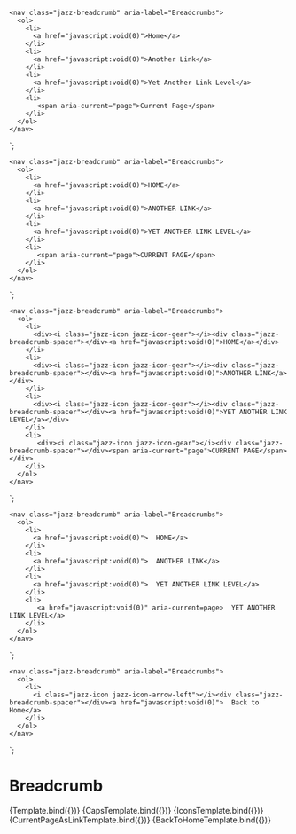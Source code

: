 
<Meta title="Components/Breadcrumbs" component="Breadcrumbs" />

    <nav class="jazz-breadcrumb" aria-label="Breadcrumbs">
      <ol>
        <li>
          <a href="javascript:void(0)">Home</a>
        </li>
        <li>
          <a href="javascript:void(0)">Another Link</a>
        </li>
        <li>
          <a href="javascript:void(0)">Yet Another Link Level</a>
        </li>
        <li>
           <span aria-current="page">Current Page</span>
        </li>
      </ol>
    </nav>
`;

    <nav class="jazz-breadcrumb" aria-label="Breadcrumbs">
      <ol>
        <li>
          <a href="javascript:void(0)">HOME</a>
        </li>
        <li>
          <a href="javascript:void(0)">ANOTHER LINK</a>
        </li>
        <li>
          <a href="javascript:void(0)">YET ANOTHER LINK LEVEL</a>
        </li>
        <li>
           <span aria-current="page">CURRENT PAGE</span>
        </li>
      </ol>
    </nav>
`;

    <nav class="jazz-breadcrumb" aria-label="Breadcrumbs">
      <ol>
        <li>
          <div><i class="jazz-icon jazz-icon-gear"></i><div class="jazz-breadcrumb-spacer"></div><a href="javascript:void(0)">HOME</a></div>
        </li>
        <li>
          <div><i class="jazz-icon jazz-icon-gear"></i><div class="jazz-breadcrumb-spacer"></div><a href="javascript:void(0)">ANOTHER LINK</a></div>
        </li>
        <li>
          <div><i class="jazz-icon jazz-icon-gear"></i><div class="jazz-breadcrumb-spacer"></div><a href="javascript:void(0)">YET ANOTHER LINK LEVEL</a></div>
        </li>
        <li>
           <div><i class="jazz-icon jazz-icon-gear"></i><div class="jazz-breadcrumb-spacer"></div><span aria-current="page">CURRENT PAGE</span></div>
        </li>
      </ol>
    </nav>
`;

    <nav class="jazz-breadcrumb" aria-label="Breadcrumbs">
      <ol>
        <li>
          <a href="javascript:void(0)">  HOME</a>
        </li>
        <li>
          <a href="javascript:void(0)">  ANOTHER LINK</a>
        </li>
        <li>
          <a href="javascript:void(0)">  YET ANOTHER LINK LEVEL</a>
        </li>
        <li>
           <a href="javascript:void(0)" aria-current=page>  YET ANOTHER LINK LEVEL</a>
        </li>
      </ol>
    </nav>
`;

    <nav class="jazz-breadcrumb" aria-label="Breadcrumbs">
      <ol>
        <li>
          <i class="jazz-icon jazz-icon-arrow-left"></i><div class="jazz-breadcrumb-spacer"></div><a href="javascript:void(0)">  Back to Home</a>
        </li>
      </ol>
    </nav>
`;


# Breadcrumb

<Canvas>
    <Story name="Basic" args={{
    }}>
      {Template.bind({})}
    </Story>
</Canvas>

<Canvas>
    <Story name="All Caps" args={{
    }}>
      {CapsTemplate.bind({})}
    </Story>
</Canvas>

<Canvas>
    <Story name="With Icons" args={{
    }}>
      {IconsTemplate.bind({})}
    </Story>
</Canvas>

<Canvas>
    <Story name="Current Page as a Link" args={{
    }}>
      {CurrentPageAsLinkTemplate.bind({})}
    </Story>
</Canvas>

<Canvas>
    <Story name="Back to Home" args={{
    }}>
      {BackToHomeTemplate.bind({})}
    </Story>
</Canvas>
